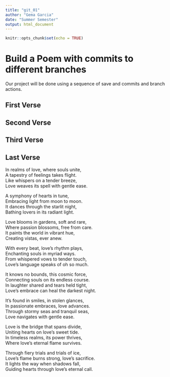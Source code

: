 ```yaml
---
title: "git_01"
author: "Gema Garcia"
date: "Summer Semester"
output: html_document
---
```


```r
knitr::opts_chunk$set(echo = TRUE)
```
# Build a Poem with commits to different branches
Our project will be done using a sequence of save and commits and branch actions.
<!-- Do not modify or change any text in "!--" bracketed areas such as this --- these are instructions to
you, if you change any of this the git program will notice it and compromise your git merging strategy !-->

## First Verse 
<!--Put the first five lines of a poem by Lewis Carrol in this section!-->

## Second Verse
<!--Put the first five lines of a poem by Robert Frost here!-->

## Third Verse
<!--Put the first two verses of The Walrus and the Carpenter here!-->

## Last Verse
<!--Put a short poem you created using chatGPT of 20 to 30 lines,here!-->
In realms of love, where souls unite,  
A tapestry of feelings takes flight.  
Like whispers on a tender breeze,  
Love weaves its spell with gentle ease.  

A symphony of hearts in tune,  
Embracing light from moon to moon.  
It dances through the starlit night,  
Bathing lovers in its radiant light.  

Love blooms in gardens, soft and rare,  
Where passion blossoms, free from care.  
It paints the world in vibrant hue,  
Creating vistas, ever anew.  

With every beat, love's rhythm plays,  
Enchanting souls in myriad ways.  
From whispered vows to tender touch,  
Love's language speaks of oh so much.  

It knows no bounds, this cosmic force,  
Connecting souls on its endless course.  
In laughter shared and tears held tight,  
Love's embrace can heal the darkest night.  

It's found in smiles, in stolen glances,  
In passionate embraces, love advances.  
Through stormy seas and tranquil seas,  
Love navigates with gentle ease.  

Love is the bridge that spans divide,  
Uniting hearts on love's sweet tide.  
In timeless realms, its power thrives,  
Where love's eternal flame survives.  

Through fiery trials and trials of ice,  
Love's flame burns strong, love's sacrifice.  
It lights the way when shadows fall,  
Guiding hearts through love's eternal call.  
